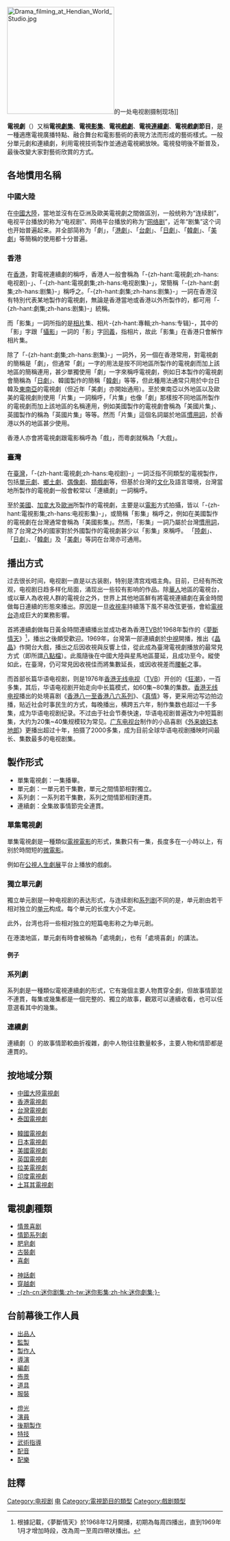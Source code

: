{{refimprove|time=2019-09-16T15:51:38+00:00}}
{{globalize|time=2018-05-18T02:12:41+00:00}}
[[File:Drama_filming_at_Hendian_World_Studio.jpg|250px]]的一处电视剧摄制现场]] 

'''電視劇'''（{{lang-en|TV series}}）又稱'''電視[[劇集|劇集]]'''、'''電視[[影集|影集]]'''、'''電視[[戲劇|戲劇]]'''、'''電視[[連續劇|連續劇]]'''、'''電視戲劇節目'''，是一種適應電視廣播特點、融合舞台和電影藝術的表現方法而形成的藝術樣式。一般分單元劇和連續劇，利用電視技術製作並通過電視網放映。電視發明後不斷普及，最後改變大家對藝術欣賞的方式。

== 各地慣用名稱 ==
=== 中國大陸 ===
在[[中國大陸|中國大陸]]，當地並沒有在亞洲及歐美電視劇之間做區別，一般统称为“连续剧”，电视平台播放的称为“电视剧”、网络平台播放的称为“[[網絡劇|网络剧]]”，近年“剧集”这个词也开始普遍起来。并全部简称为「劇」，「[[港劇|港劇]]」、「[[台劇|台劇]]」、「[[日劇|日劇]]」、「[[韓劇|韓劇]]」、「[[美劇|美劇]]」等簡稱的使用都十分普遍。

=== 香港 ===
在[[香港|香港]]，對電視連續劇的稱呼，香港人一般會稱為「-{zh-hant:電視劇;zh-hans:电视剧}-」、「-{zh-hant:電視劇集;zh-hans:电视剧集}-」，常簡稱「-{zh-hant:劇集;zh-hans:剧集}-」稱呼之。「-{zh-hant:劇集;zh-hans:剧集}-」一詞在香港沒有特別代表某地製作的電視劇，無論是香港當地或香港以外所製作的，都可用「-{zh-hant:劇集;zh-hans:剧集}-」統稱。

而「影集」一詞所指的是[[相片|相片]]集、相片-{zh-hant:專輯;zh-hans:专辑}-，其中的「影」字跟「[[攝影|攝影]]」一詞的「影」字[[同义词|同義]]，指相片，故此「影集」在香港只會解作相片集。

除了「-{zh-hant:劇集;zh-hans:剧集}-」一詞外，另一個在香港常用，對電視劇的簡稱是「劇」，但通常「劇」一字的用法是按不同地區所製作的電視劇而加上該地區的簡稱連用，甚少單獨使用「劇」一字來稱呼電視劇，例如日本製作的電視劇會簡稱為「[[日本電視劇|日劇]]」、韓國製作的簡稱「[[韓國電視劇|韓劇]]」等等，但此種用法通常只用於中台日韓及[[東南亞|東南亞]]的電視劇（但近年「美劇」亦開始通用）。至於東南亞以外地區以及歐美的電視劇則使用「片集」一詞稱呼，「片集」也像「劇」那樣按不同地區所製作的電視劇而加上該地區的名稱連用，例如美國製作的電視劇會稱為「美國片集」、英國製作的稱為「英國片集」等等。然而「片集」這個名詞屬於地區[[詞語|慣用詞]]，於香港以外的地區甚少使用。

香港人亦會將電視劇跟電影稱呼為「戲」，而粵劇就稱為「大戲」。

=== 臺灣 ===
在[[臺灣|臺灣]]，「-{zh-hant:電視劇;zh-hans:电视剧}-」一詞泛指不同類型的電視製作，包括[[單元劇|單元劇]]、[[鄉土劇|鄉土劇]]、[[偶像劇|偶像劇]]、[[類戲劇|類戲劇]]等，但基於台灣的[[台灣文化|文化]]及語言環境，台灣當地所製作的電視劇一般會較常以「連續劇」一詞稱呼。

至於[[美國|美國]]、[[加拿大|加拿大]]及[[歐洲|歐洲]]所製作的電視劇，主要是以[[電影|電影]]方式拍攝，皆以「-{zh-hant:電視影集;zh-hans:电视影集}-」，或簡稱「影集」稱呼之，例如在美國製作的電視劇在台灣通常會稱為「美國影集」。然而，「影集」一詞乃屬於台灣[[詞語|慣用詞]]，除了台灣之外的國家對於外國製作的電視劇甚少以「影集」來稱呼。
「[[陸劇|陸劇]]」、「[[日劇|日劇]]」、「[[韓劇|韓劇]]」及「[[美劇|美劇]]」等詞在台灣亦可通用。

== 播出方式 ==
过去很长时间，电视剧一直是以古装剧，特别是清宫戏唱主角。目前，已经有所改观，电视剧日趋多样化局面，涌现出一些较有影响的作品。除[[華人|華人]]地區的電視台，或以華人為收視人群的電視台之外，世界上其他地區鮮有將電視連續劇在黃金時間做每日連續的形態來播出。原因是一旦[[收視率|收視率]]持續落下風不易改弦更張，會給[[電視台|電視台]]造成巨大的業務影響。

首將連續劇做每日黃金時間連續播出並成功者為香港[[TVB|TVB]]於1968年製作的《[[夢斷情天|夢斷情天]]》<ref>根據記載，《夢斷情天》於1968年12月開播，初期為每周四播出，直到1969年1月才增加時段，改為周一至周四帶狀播出。</ref>，播出之後頗受歡迎。1969年，台灣第一部連續劇於[[中視|中視]]開播，推出《[[晶晶|晶晶]]》作開台大戲，播出之后因收視與反響上佳，從此成為臺灣電視劇播放的最常見方式（即所謂[[八點檔|八點檔]]）。此風隨後在中國大陸與星馬地區蔓延，且成功至今。縱使如此，在臺灣，仍可常見因收視佳而將集數延長，或因收視差而[[腰斬|腰斬]]之事。

而首部长篇华语电视剧，则是1976年[[香港无线电视|香港无线电视]]（[[TVB|TVB]]）开创的《[[狂潮|狂潮]]》，一百多集，其后，华语电视剧开始走向中长篇模式，如60集~80集的集数。[[香港无线电视|香港无线电视]]播出的处境喜剧《[[香港八一至香港八六系列|香港八一至香港八六系列]]》、《[[真情|真情]]》等，更采用边写边拍边播，贴近社会时事民生的方式，每晚播出，横跨五六年，制作集数也超过一千多集，成为华语电视剧纪录。不过由于社会节奏快速，华语电视剧普遍改为中短篇剧集，大约为20集~40集规模较为常见。[[广东电视台|广东电视台]]制作的小品喜剧《[[外来媳妇本地郎|外来媳妇本地郎]]》更播出超过十年，拍摄了2000多集，成为目前全球华语电视剧播映时间最长、集数最多的电视剧集。

== 製作形式 ==
*單集電視劇：一集播畢。
*單元劇：一單元若干集數，單元之間情節相對獨立。
*系列劇：一系列若干集數，系列之間情節相對連貫。
*連續劇：全集故事情節完全連貫。

=== 單集電視劇 ===
單集電視劇是一種類似[[電視電影|電視電影]]的形式，集數只有一集，長度多在一小時以上，有别於時間短的[[微電影|微電影]]。

例如在[[公視|公視]][[人生劇展|人生劇展]]平台上播放的戲劇。

=== 獨立單元劇 ===
{{Main|独立单元剧}}
獨立单元剧是一种电视剧的表达形式，与连续剧和[[系列剧|系列剧]]不同的是，单元剧由若干相对独立的[[单元|单元]]构成。每个单元的长度大小不定。

此外，台湾也将一些相对独立的短篇电影称之为单元剧。

在港澳地區，單元劇有時會被稱為「處境劇」，也有「處境喜劇」的講法。

==== 例子 ====
{{columns-list|2;width:90%|
*[[刷新3+7|刷新3+7]]（[[上海唐人電影製作有限公司|上海唐人電影]]）
*[[幸福的家庭|幸福的家庭]]（[[亞洲電視|麗的電視]]，1957年播出，為全球首套華文電視劇）
*[[香港廉政公署電視劇集系列|廉政行動]]（[[香港廉政公署|香港廉政公署]]1975年起播出）
*[[民間傳奇|民間傳奇]]（香港[[電視廣播有限公司|TVB]]，1973至1977年播出）
*[[聊齋_(香港無綫劇)|聊齋]]（香港[[電視廣播有限公司|TVB]]）
*[[高朋滿座|高朋滿座]]（香港[[電視廣播有限公司|TVB]]）
*[[同事三分親|同事三分親]]（香港[[電視廣播有限公司|TVB]]）
*[[畢打自己人|畢打自己人]]（香港[[電視廣播有限公司|TVB]]）
*[[皇家鐵馬|皇家鐵馬]]（香港[[電視廣播有限公司|TVB]]）
*[[皇家檔案|皇家檔案]]（香港[[亞洲電視|ATV]]）
*[[皇家警察實錄|皇家警察實錄]]（香港[[亞洲電視|ATV]]）
*愛·回家系列（香港[[電視廣播有限公司|TVB]]）
*[[獅子山下|獅子山下]]（[[香港電台|香港電台]]，1972年起）
*[[小人物狂想曲|小人物狂想曲]]（[[臺灣電視公司|台視]]，1979年8月3日～1980年5月4日）
*[[中國神話故事|中國神話故事]]（[[中華電視公司|華視]]，1983年6月4日～1985年5月25日）
*[[花系列|花系列]]（[[中視|中視]]，1988年7月～2000年3月）
*[[中國民間故事|中國民間故事]]（[[臺灣電視公司|台視]]，1988年～1999年）
*[[爸爸萬歲|爸爸萬歲]]（[[中華電視公司|華視]]，1989年）
*[[劉伯溫傳奇|劉伯溫傳奇]]（[[中華電視公司|華視]]，1992年～1996年）
*[[包青天_(1993年電視劇)|包青天]]（[[中華電視公司|華視]]，1993年）
*[[國姓爺傳奇|國姓爺傳奇]]（[[中華電視公司|華視]]，1994年）
*[[土地公傳奇|土地公傳奇]]（[[華視|華視]]，1998年）
*[[我們一家都是人|我們一家都是人]]（[[超級電視台|超級電視台]]，1995年～1998年）
*[[台灣靈異事件|台灣靈異事件]]（[[中華電視公司|華視]]，1996年～2003年）
*[[星座女人系列|星座女人系列]]（[[民間全民電視公司|民視]]，1997年）
*[[施公奇案|施公奇案]]（[[中華電視公司|華視]]，1997年）
*[[台灣夜百合|台灣夜百合]]（[[臺灣電視公司|台視]]，2001年）
*[[戲說台灣|戲說台灣]]（[[三立台灣台|三立台灣台]]）
*[[我們兩家都是人|我們兩家都是人]]（[[中視|中視]]，2004年8月）
*[[安室愛美惠|安室愛美惠]]（[[東風衛視|東風]]，2004年）
*[[神機妙算劉伯溫|神機妙算劉伯溫]]（[[臺灣電視公司|台視]]，2006年8月23日～2008年3月12日）
*[[廉政英雄|廉政英雄]]（[[民視|民視]]，2011年9月23日～2016年4月8日 ）
*[[紅綠燈_(新加坡電視劇)|紅綠燈]]（[[新加坡|新加坡]][[新傳媒私人有限公司|新傳媒私人有限公司]]，1986年）
}}

=== 系列劇 ===
系列劇是一種類似電視連續劇的形式，它有幾個主要人物貫穿全劇，但故事情節並不連貫，每集或幾集都是一個完整的、獨立的故事，觀眾可以連續收看，也可以任意選看其中的幾集。

=== 連續劇 ===
連續劇（{{link-en|''series premiere''}}）的故事情節較曲折複雜，劇中人物往往數量較多，主要人物和情節都是連貫的。

== 按地域分類 ==
{{col-start}}
{{col-2}}
*[[中國大陸電視劇|中國大陸電視劇]]
*[[香港電視劇|香港電視劇]]
*[[台灣電視劇|台灣電視劇]]
*[[泰国電視劇|泰国電視劇]]
{{col-2}}
{{portal|電視劇}}
*[[韓國電視劇|韓國電視劇]] 
*[[日本電視劇|日本電視劇]]
*[[美國電視劇|美國電視劇]]
*[[英国電視劇|英国電視劇]]
*[[拉美電視劇|拉美電視劇]]
*[[印度電視劇|印度電視劇]]
*[[土耳其電視劇|土耳其電視劇]]
{{col-end}}

== 電視劇種類 ==
{{col-start}}
{{col-2}}
*[[情景喜剧|情景喜剧]]
*[[情節系列劇|情節系列劇]]
*[[肥皂劇|肥皂劇]]
*[[古裝劇|古裝劇]]
*[[喜劇|喜劇]]
{{col-2}}
*[[神話劇|神話劇]]
*[[穿越劇|穿越劇]]
*[[迷你影集|-{zh-cn:迷你剧集;zh-tw:迷你影集;zh-hk:迷你劇集;}-]]
{{col-end}}

== 台前幕後工作人員 ==
{{col-start}}
{{col-2}}
*[[出品人|出品人]]
*[[電影監製|監製]]
*[[戲劇製作人|製作人]]
*[[導演|導演]]
*[[編劇|編劇]]
*[[佈景|佈景]]
*[[道具|道具]]
*[[服裝|服裝]]
{{col-2}}
*[[燈光|燈光]]
*[[演員|演員]]
*[[後期製作|後期製作]]
*[[電影特技|特技]]
*[[武術指導|武術指導]]
*[[配音|配音]]
*[[配樂|配樂]]
{{col-end}}

== 註釋 ==
{{reflist}}
{{Portal|電視劇}}
{{電視劇系列}}

[[Category:电视剧|Category:电视剧]]
[[Category:戲剧|电]]
[[Category:電視節目的類型|Category:電視節目的類型]]
[[Category:戲剧類型|Category:戲剧類型]]